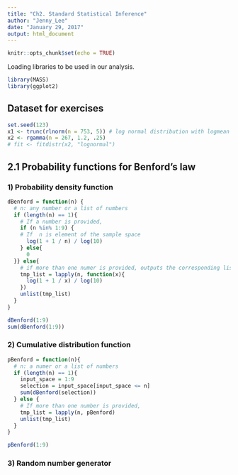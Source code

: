 ```yaml
---
title: "Ch2. Standard Statistical Inference"
author: "Jenny_Lee"
date: "January 29, 2017"
output: html_document
---
```


```r
knitr::opts_chunk$set(echo = TRUE)
```

Loading libraries to be used in our analysis.
```r
library(MASS)
library(ggplot2)

```



## Dataset for exercises






```r

set.seed(123)
x1 <- trunc(rlnorm(n = 753, 5)) # log normal distribution with logmean = 5
x2 <- rgamma(n = 267, 1.2, .25)
# fit <- fitdistr(x2, "lognormal")

```

## 2.1 Probability functions for Benford's law

### 1) Probability density function 

```r

dBenford = function(n) {
  # n: any number or a list of numbers 
  if (length(n) == 1){
    # If a number is provided,
    if (n %in% 1:9) {
    # If  n is element of the sample space
      log(1 + 1 / n) / log(10)
    } else{
      0
  }} else{
    # if more than one numer is provided, outputs the corresponding list 
    tmp_list = lapply(n, function(x){
      log(1 + 1 / x) / log(10)
    })
    unlist(tmp_list)
  }
}

dBenford(1:9)
sum(dBenford(1:9))
```


### 2) Cumulative distribution function 

```r

pBenford = function(n){
  # n: a numer or a list of numbers 
  if (length(n) == 1){
    input_space = 1:9
    selection = input_space[input_space <= n]
    sum(dBenford(selection))
  } else {
    # If more than one number is provided,
    tmp_list = lapply(n, pBenford)
    unlist(tmp_list)
  }
}

pBenford(1:9)


```

### 3) Random number generator 
